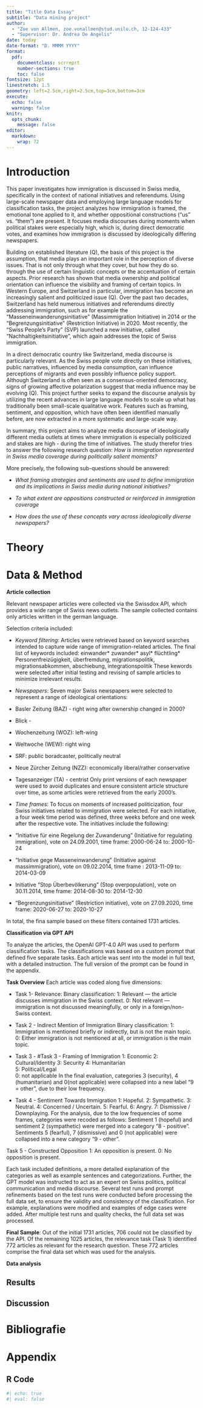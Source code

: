 ```yaml
---
title: "Title Data Essay"
subtitle: "Data mining project"
author: 
  - "Zoe von Allmen, zoe.vonallmen@stud.unilu.ch, 12-124-433"
  - "Supervisor: Dr. Andrea De Angelis"
date: today
date-format: "D. MMMM YYYY"
format: 
  pdf:
    documentclass: scrreprt
    number-sections: true
    toc: false
fontsize: 12pt
linestretch: 1.5
geometry: left=2.5cm,right=2.5cm,top=3cm,bottom=3cm
execute:
  echo: false
  warning: false
knitr:
  opts_chunk:
    message: false
editor: 
  markdown: 
    wrap: 72
---
```


# Introduction

This paper investigates how immigration is discussed in Swiss media,
specifically in the context of national initiatives and referendums.
Using large-scale newspaper data and employing large language models for
classification tasks, the project analyzes how immigration is framed,
the emotional tone applied to it, and whether oppositional constructions
("us" vs. "them") are present. It focuses media discourses during
moments when political stakes were especially high, which is, during
direct democratic votes, and examines how immigration is discussed by
ideologically differing newspapers.

Building on established literature (Q), the basis of this project is the
assumption, that media plays an important role in the perception of
diverse issues. That is not only through what they cover, but how they
do so. through the use of certain linguistic concepts or the
accentuation of certain aspects. Prior research has shown that media
ownership and political orientation can influence the visibility and
framing of certain topics. In Western Europe, and Switzerland in
particular, immigration has become an increasingly salient and
politicized issue (Q). Over the past two decades, Switzerland has held
numerous initiatives and referendums directly addressing immigration,
such as for example the "Masseneinwanderungsinitiative" (Massimmigration
Initiative) in 2014 or the "Begrenzungsinitiative" (Restriction
Initiative) in 2020. Most recently, the "Swiss People's Party" (SVP)
launched a new initiative, called "Nachhaltigkeitsinitiative", which
again addresses the topic of Swiss immigration.

In a direct democratic country like Switzerland, media discourse is
particularly relevant. As the Swiss people vote directly on these
initiatives, public narratives, influenced by media consumption, can
influence perceptions of migrants and even possibly influence policy
support. Although Switzerland is often seen as a consensus-oriented
democracy, signs of growing affective polarization suggest that media
influence may be evolving (Q). This project further seeks to expand the
discourse analysis by utilizing the recent advances in large language
models to scale up what has traditionally been small-scale qualitative
work. Features such as framing, sentiment, and opposition, which have
often been identified manually before, are now extracted in a more
systematic and large-scale way.

In summary, this project aims to analyze media discourse of
ideologically different media outlets at times where immigration is
especially politicized and stakes are high - during the time of
initiatives. The study therefor tries to answer the following research
question: *How is immigration represented in Swiss media coverage during politically salient moments?* 

More precisely, the following sub-questions should be answered:

-   *What framing strategies and sentiments are used to define immigration and its implications in Swiss media during national initiatives?*

-   *To what extent are oppositions constructed or reinforced in immigration coverage*

-   *How does the use of these concepts vary across ideologically diverse newspapers?*

# Theory


# Data & Method

**Article collection**

Relevant newspaper articles were collected via the Swissdox API, which provides
a wide range of Swiss news outlets. The sample collected contains only articles
written in the german language.

Selection criteria included:

- *Keyword filtering*: Articles were retrieved based on keyword searches intended
to capture wide range of immigration-related articles. The final list of keywords included: 
einwander* zuwander* asyl* flüchtling* Personenfreizügigkeit, überfremdung, migrationspolitik, migrationsabkommen, abschiebung, integrationspolitik
These kewords were selected after initial testing and revising of sample articles to minimize irrelevant results. 

- *Newspapers*: Seven major Swiss newspapers were selected to represent a range of ideological orientations: 
- Basler Zeitung (BAZ) - right wing after ownership changed in
2000? 
- Blick -  
- Wochenzeitung (WOZ): left-wing 
- Weltwoche (WEW): right wing 
- SRF: public boradcaster, politically neutral 
- Neue Zürcher Zeitung (NZZ): economically liberal/rather conservative
- Tagesanzeiger (TA) - centrist
Only print versions of each newspaper were used to avoid duplicates and ensure consistent article structure over time, as some articles were retrieved from the early 2000's. 

- *Time frames*: To focus on moments of increased politicization, four Swiss initiatives related to immigration were selected. For each initiative, a four week time period was defined, three weeks before and one week after the respective vote. The initiatives include the following: 
- "Initiative für eine Regelung der Zuwanderung" (Initiative for regulating immigration), vote on 24.09.2001, time frame: 2000-06-24 to: 2000-10-24
- "Initiative gege Masseneinwanderung" (Initiative against massimmigration), vote on 09.02.2014, time frame : 2013-11-09 to: 2014-03-09
- Initiative "Stop Überbevölkerung" (Stop overpopulation), vote on 30.11.2014, 
time frame: 2014-08-30 to: 2014-12-30
- "Begrenzungsinitiative" (Restriction initiative), vote on 27.09.2020, 
time frame: 2020-06-27 to: 2020-10-27

In total, the fina sample based on these filters contained 1731 articles.

**Classification via GPT API**

To analyze the articles, the OpenAI GPT-4.0 API was used to perform classification tasks. The classifications was based on a custom prompt that defined five separate tasks. Each article was sent into the model in full text, with a detailed instruction. The full version of the prompt can be found in the appendix. 

**Task Overview**
Each article was coded along five dimensions: 

- Task 1- Relevance: 
Binary classification: 
1: Relevant — the article discusses immigration in the Swiss context. 
0: Not relevant — immigration is not discussed meaningfully, or only in a 
foreign/non-Swiss context.

- Task 2 - Indirect Mention of Immigration 
Binary classification: 
1: Immigration is mentioned briefly or indirectly, but is not the main topic. 
0: Either immigration is not mentioned at all, or immigration is the main
topic.

- Task 3 - #Task 3 - Framing of Immigration 
1: Economic 
2: Cultural/Identity 
3: Security 
4: Humanitarian  
5: Political/Legal  
0: not applicable
In the final evaluation, categories 3 (security), 4 (humanitarian) and 0(not applicable) were collapsed into a new label "9 = other", due to their low frequency. 

- Task 4 - Sentiment Towards Immigration
1: Hopeful. 
2: Sympathetic. 
3: Neutral.
4: Concerned / Uncertain. 
5: Fearful. 
6: Angry.
7: Dismissive / Downplaying. 
For the analysis, due to the low frequencies of some frames, categories were recoded as follows: 
Sentiment 1 (hopeful) and sentiment 2 (sympathetic) were merged into
a category "8 - positive". 
Sentiments 5 (fearful), 7 (dismissive)
and 0 (not applicable) were collapsed into a new category "9 - other".

Task 5 - Constructed Opposition 
1: An opposition is present.
0: No opposition is present.

Each task included definitions, a more detailed explanation of the categories as well
as example sentences and categorizations. Further, the GPT model was instructed to  act as an expert on Swiss politics, political communication and media discourse.
Several test runs and prompt refinements based on the test runs were conducted before processing the full data set, to ensure the validity and consistency of the classification. For example, explanations were modified and examples
of edge cases were added. After multiple test runs and quality checks,
the full data set was processed. 

**Final Sample**:
Out of the initial 1731 articles, 706 could not be classified by the API. Of the remaining 1025 articles, the relevance task (Task 1) identified 772 articles as relevant for the research question. These 772 articles comprise the final data set which was used for the analysis. 


**Data analysis** 

## Results

## Discussion

# Bibliografie {.unnumbered}

# Appendix {.unnumbered}

## R Code

```r
#| echo: true
#| eval: false

```
